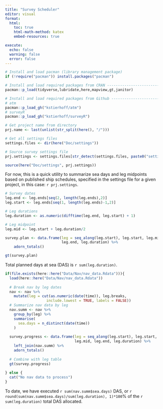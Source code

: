 ```yaml
---
title: "Survey Scheduler"
editor: visual
format:
  html:
    toc: true
    html-math-method: katex
    embed-resources: true

execute: 
  echo: false
  warning: false
  error: false
---
```


```r
# Install and load pacman (library management package)
if (!require("pacman")) install.packages("pacman")

# Install and load required packages from CRAN ---------------------------------
pacman::p_load(tidyverse,lubridate,here,mapview,gt,janitor)

# Install and load required packages from Github -------------------------------
# atm
pacman::p_load_gh("kstierhoff/atm")
# surveyR
pacman::p_load_gh("kstierhoff/surveyR")

# Get project name from directory
prj.name <- last(unlist(str_split(here(), "/")))

# Get all settings files
settings.files <- dir(here("Doc/settings"))

# Source survey settings file
prj.settings <- settings.files[str_detect(settings.files, paste0("settings_", prj.name, ".R"))]

source(here("Doc/settings", prj.settings))
```

For now, this is a quick utility to summarize sea days and leg midpoints based on published ship schedules, specified in the settings file for a given project, in this case: `r prj.settings`.

```r
# Survey dates
leg.end <- leg.ends[seq(2, length(leg.ends),2)]
leg.start <- leg.ends[seq(1, length(leg.ends)-1,2)]

# Leg durations
leg.duration <- as.numeric(difftime(leg.end, leg.start) + 1)

# Leg midpoint
leg.mid <- leg.start + leg.duration/2

survey.plan <- data.frame(leg = seq_along(leg.start), leg.start, leg.mid, 
                          leg.end, leg.duration) %>% 
    adorn_totals() 

gt(survey.plan)
```

Total planned days at sea (DAS) is `r sum(leg.duration)`.

```r
if(file.exists(here::here("Data/Nav/nav_data.Rdata"))){
  load(here::here("Data/Nav/nav_data.Rdata"))
  
  # Break nav by leg dates
  nav <- nav %>% 
    mutate(leg = cut(as.numeric(date(time)), leg.breaks, 
                   include.lowest = TRUE, labels = FALSE))
  # Summarize nav data by leg
  nav.summ <- nav %>% 
    group_by(leg) %>% 
    summarise(
      sea.days = n_distinct(date(time))
    )
  
  survey.progress <- data.frame(leg = seq_along(leg.start), leg.start, 
                                leg.mid, leg.end, leg.duration) %>% 
    left_join(nav.summ) %>% 
    adorn_totals()
  
  # Combine with leg table
  gt(survey.progress)
  
} else {
  cat("No nav data to process")
}
```

To date, we have executed `r sum(nav.summ$sea.days)` DAS, or `r round(sum(nav.summ$sea.days)/sum(leg.duration), 1)*100`% of the `r sum(leg.duration)` total DAS allocated.
